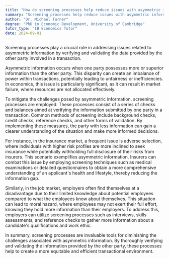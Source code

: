 ```yaml
---
title: "How do screening processes help reduce issues with asymmetric information?"
summary: "Screening processes help reduce issues with asymmetric information by verifying and validating the information provided by the other party."
author: "Dr. Michael Turner"
degree: "PhD in Economic Development, University of Cambridge"
tutor_type: "IB Economics Tutor"
date: 2024-09-01
---
```


Screening processes play a crucial role in addressing issues related to asymmetric information by verifying and validating the data provided by the other party involved in a transaction.

Asymmetric information occurs when one party possesses more or superior information than the other party. This disparity can create an imbalance of power within transactions, potentially leading to unfairness or inefficiencies. In economics, this issue is particularly significant, as it can result in market failure, where resources are not allocated effectively.

To mitigate the challenges posed by asymmetric information, screening processes are employed. These processes consist of a series of checks and balances aimed at verifying the information submitted by one party in a transaction. Common methods of screening include background checks, credit checks, reference checks, and other forms of validation. By implementing these measures, the party with less information can gain a clearer understanding of the situation and make more informed decisions.

For instance, in the insurance market, a frequent issue is adverse selection, where individuals with higher risk profiles are more inclined to seek insurance while potentially withholding full disclosure of their risks from insurers. This scenario exemplifies asymmetric information. Insurers can combat this issue by employing screening techniques such as medical examinations or detailed questionnaires to obtain a more comprehensive understanding of an applicant's health and lifestyle, thereby reducing the information gap.

Similarly, in the job market, employers often find themselves at a disadvantage due to their limited knowledge about potential employees compared to what the employees know about themselves. This situation can lead to moral hazard, where employees may not exert their full effort, knowing they hold more information than their employers. To address this, employers can utilize screening processes such as interviews, skills assessments, and reference checks to gather more information about a candidate's qualifications and work ethic.

In summary, screening processes are invaluable tools for diminishing the challenges associated with asymmetric information. By thoroughly verifying and validating the information provided by the other party, these processes help to create a more equitable and efficient transactional environment.
    